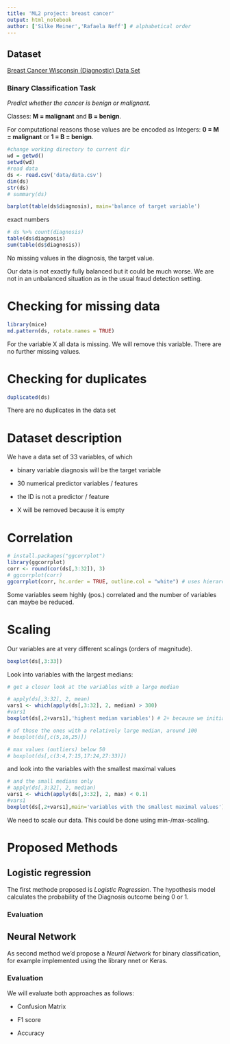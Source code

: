 ```yaml
---
title: 'ML2 project: breast cancer'
output: html_notebook
author: ['Silke Meiner','Rafaela Neff'] # alphabetical order
---
```

## Dataset

[Breast Cancer Wisconsin (Diagnostic) Data Set](https://www.kaggle.com/uciml/breast-cancer-wisconsin-data)

### Binary Classification Task

_Predict whether the cancer is benign or malignant._ 

Classes: **M = malignant** and  **B = benign**.

For computational reasons those values are be encoded as Integers: **0 = M = malignant** or **1 = B = benign**.
 

```r
#change working directory to current dir
wd = getwd()
setwd(wd)
#read data
ds <- read.csv('data/data.csv')
dim(ds)
str(ds)
# summary(ds)
```

```r
barplot(table(ds$diagnosis), main='balance of target variable')
```

exact numbers
```r
# ds %>% count(diagnosis)
table(ds$diagnosis)
sum(table(ds$diagnosis))
```
No missing values in the diagnosis, the target value.

Our data is not exactly fully balanced but it could be much worse. We are not in an unbalanced situation as in the usual fraud detection setting.

# Checking for missing data
```r
library(mice)
md.pattern(ds, rotate.names = TRUE)
```
For the variable X all data is missing. We will remove this variable. 
There are no further missing values. 

# Checking for duplicates
```r
duplicated(ds)
```
There are no duplicates in the data set

# Dataset description
We have a data set of 33 variables, of which

* binary variable diagnosis will be the target variable

* 30 numerical predictor variables / features 

* the ID is not a predictor / feature

* X will be removed because it is empty
 
 
# Correlation
```r
# install.packages("ggcorrplot")
library(ggcorrplot)
corr <- round(cor(ds[,3:32]), 3)
# ggcorrplot(corr)
ggcorrplot(corr, hc.order = TRUE, outline.col = "white") # uses hierarchical clustering to order variables
```
Some variables seem highly (pos.) correlated and the number of variables can maybe be reduced.

# Scaling
Our variables are at very different scalings (orders of magnitude).
```r
boxplot(ds[,3:33])
```
Look into variables with the largest medians:
```r
# get a closer look at the variables with a large median

# apply(ds[,3:32], 2, mean)
vars1 <- which(apply(ds[,3:32], 2, median) > 300)
#vars1
boxplot(ds[,2+vars1],'highest median variables') # 2+ because we initially removed the first 2 variables
```
```r
# of those the ones with a relatively large median, around 100
# boxplot(ds[,c(5,16,25)])
```
```r
# max values (outliers) below 50
# boxplot(ds[,c(3:4,7:15,17:24,27:33)])
```
and look into the variables with the smallest maximal values
```r
# and the small medians only
# apply(ds[,3:32], 2, median)
vars1 <- which(apply(ds[,3:32], 2, max) < 0.1)
#vars1
boxplot(ds[,2+vars1],main='variables with the smallest maximal values') # 2+ because we initially removed the first 2 variables
```
 We need to scale our data. This could be done using min-/max-scaling.
 
# Proposed Methods
 
## Logistic regression
 
 The first methode proposed  is _Logistic Regression_. The hypothesis model calculates the probability of the Diagnosis outcome being 0 or 1.
 
### Evaluation

## Neural Network

 As second method we'd propose a _Neural Network_ for binary classification, for example implemented using the library nnet or Keras.

 
### Evaluation 

We will evaluate both approaches as follows:
 
 - Confusion Matrix
 
 - F1 score
 
 - Accuracy
